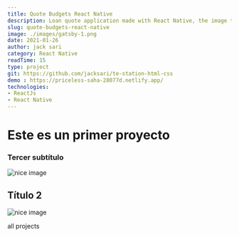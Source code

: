 ```yaml
---
title: Quote Budgets React Native
description: Loan quote application made with React Native, the image that can be seen is of an Android cell phone, the application asks you for the amount to be requested, an interest and the term; and it shows you the monthly payments and total payment.
slug: quote-budgets-react-native
image: ./images/gatsby-1.png
date: 2021-01-26
author: jack sari
category: React Native
readTime: 15
type: project
git: https://github.com/jacksari/te-station-html-css
demo : https://priceless-saha-28077d.netlify.app/
technologies:
- ReactJs
- React Native
---
```


# Este es un primer proyecto
### Tercer subtítulo


<div className="mdx-img">

 ![nice image](../../../assets/gatsby-1.png)

</div>

## Título 2

![nice image](./images/gatsby-1.png)

<Link to="/projects" className="btn center-btn">
  all projects
</Link>


